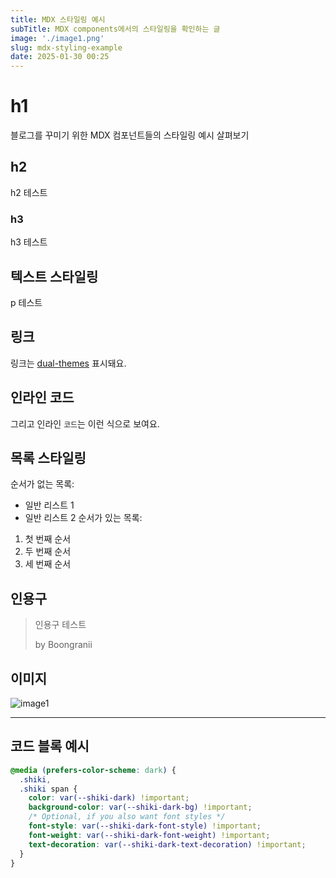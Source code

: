 ```yaml
---
title: MDX 스타일링 예시
subTitle: MDX components에서의 스타일링을 확인하는 글
image: './image1.png'
slug: mdx-styling-example
date: 2025-01-30 00:25
---
```


# h1

블로그를 꾸미기 위한 MDX 컴포넌트들의 스타일링 예시 살펴보기

## h2

h2 테스트

### h3

h3 테스트

## 텍스트 스타일링

p 테스트

## 링크

링크는 [dual-themes](https://shiki.style/guide/dual-themes) 표시돼요.

## 인라인 코드

그리고 인라인 `코드`는 이런 식으로 보여요.

## 목록 스타일링

순서가 없는 목록:

- 일반 리스트 1
- 일반 리스트 2
  순서가 있는 목록:

1. 첫 번째 순서
2. 두 번째 순서
3. 세 번째 순서

## 인용구

> 인용구 테스트
>
> by Boongranii

## 이미지

![image1](./image1.png)

---

## 코드 블록 예시

```css
@media (prefers-color-scheme: dark) {
  .shiki,
  .shiki span {
    color: var(--shiki-dark) !important;
    background-color: var(--shiki-dark-bg) !important;
    /* Optional, if you also want font styles */
    font-style: var(--shiki-dark-font-style) !important;
    font-weight: var(--shiki-dark-font-weight) !important;
    text-decoration: var(--shiki-dark-text-decoration) !important;
  }
}
```
